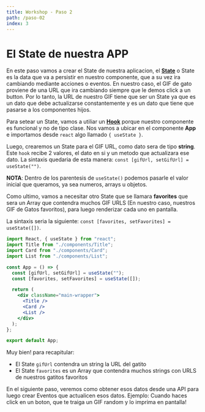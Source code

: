 ```yaml
---
title: Workshop - Paso 2
path: /paso-02
index: 3
---
```



# El State de nuestra APP

En este paso vamos a crear el State de nuestra aplicacion, el [**State**](https://es.reactjs.org/docs/state-and-lifecycle.html) o State es la data que va a persistir en nuestro componente, que a su vez ira cambiando mediante acciones o eventos. En nuestro caso, el GIF de gato proviene de una URL que ira cambiando siempre que le demos click a un button. Por lo tanto, la URL de nuestro GIF tiene que ser un State ya que es un dato que debe actualizarse constantemente y es un dato que tiene que pasarse a los componentes hijos.

Para setear un State, vamos a utiliar un [**Hook**](https://es.reactjs.org/docs/hooks-intro.html) porque nuestro componente es funcional y no de tipo clase. Nos vamos a ubicar en el componente **App** e importamos desde `react` algo llamado `{ useState }`.

Luego, crearemos un State para el GIF URL, como dato sera de tipo **string**. Este `hook` recibe 2 valores, el dato en si y un metodo que actualizara ese dato. La sintaxis quedaria de esta manera: `const [gifUrl, setGifUrl] = useState("")`.

**NOTA**: Dentro de los parentesis de `useState()` podemos pasarle el valor inicial que queramos, ya sea numeros, arrays u objetos.

Como ultimo, vamos a necesitar otro State que se llamara **favorites** que sera un Array que contendra muchos GIF URLS (En nuestro caso, nuestros GIF de Gatos favoritos), para luego renderizar cada uno en pantalla.

La sintaxis seria la siguiente: `const [favorites, setFavorites] = useState([])`.

```jsx
import React, { useState } from "react";
import Title from "./components/Title";
import Card from "./components/Card";
import List from "./components/List";

const App = () => {
  const [gifUrl, setGifUrl] = useState("");
  const [favorites, setFavorites] = useState([]);

  return (
    <div className="main-wrapper">
      <Title />
      <Card />
      <List />
    </div>
  );
};

export default App;

```

Muy bien! para recapitular:

- El State `gifUrl` contendra un string la URL del gatito
- El State `favorites` es un Array que contendra muchos strings con URLS de nuestros gatitos favoritos

En el siguiente paso, veremos como obtener esos datos desde una API para luego crear Eventos que actualicen esos datos. Ejemplo: Cuando haces click en un boton, que te traiga un GIF random y lo imprima en pantalla!